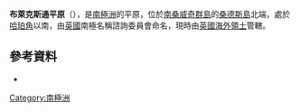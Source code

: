 '''布萊克斯通平原'''（{{lang-en|Blackstone Plain}}），是[[南極洲|南極洲]]的平原，位於[[南桑威奇群島|南桑威奇群島]]的[[桑德斯島|桑德斯島]]北端，處於[[哈珀角|哈珀角]]以南，由[[英國|英國]]南極名稱諮詢委員會命名，現時由[[英國海外領土|英國海外領土]]管轄。

==參考資料==
* {{usgs-gazetteer|id=1477}}

{{coord|57|45|S|26|28|W|source:GNIS|display=title}}

{{Antarctica-geo-stub}}
[[Category:南極洲|Category:南極洲]]